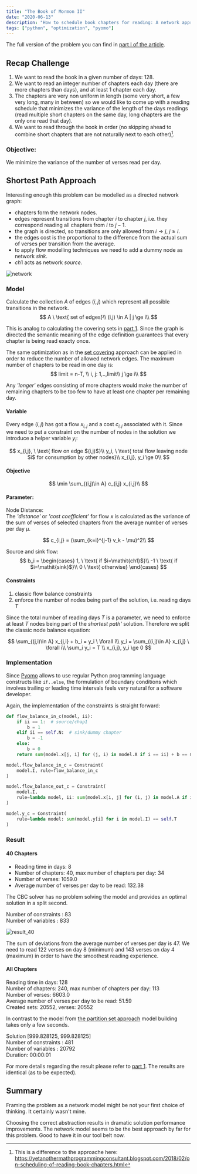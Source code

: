```yaml
---
title: "The Book of Mormon II"
date: "2020-06-13"
description: "How to schedule book chapters for reading: A network approach."
tags: ["python", "optimization", "pyomo"]
---
```


The full version of the problem you can find in [part I of the article](../reading).

## Recap Challenge

1. We want to read the book in a given number of days: 128.  
1. We want to read an integer number of chapters each day (there are more chapters than days), and at least 1 chapter each day.  
1. The chapters are very non uniform in length (some very short, a few very long, many in between) so we would like 
to come up with a reading schedule that minimizes the variance of the length of the days readings 
(read multiple short chapters on the same day, long chapters are the only one read that day).  
1. We want to read through the book in order (no skipping ahead to combine short chapters that are not naturally next to each other)[^1]. 

### Objective: 
We minimize the variance of the number of verses read per day.

## Shortest Path Approach
Interesting enough this problem can be modelled as a directed network graph:
- chapters form the network nodes.
- edges represent transitions from chapter $i$ to chapter $j$, i.e. they correspond reading all chapters from $i$ to $j-1$.
- the graph is directed, so transitions are only allowed from $i \rightarrow j, \ j\ge i$.
- the edges cost is the proportional to the difference from the actual sum of verses per transition from the average.
- to apply flow modelling techniques we need to add a dummy node as network *sink*.
- $ch1$ acts as network *source*.

![network](network.png)

### Model

Calculate the collection $A$ of edges $(i,j)$ which represent all possible transitions in the network.
$$
A \ \text{ set of edges}\\
(i,j) \in A | j \ge i\\
$$

This is analog to calculating the covering sets in [part 1](../reading). Since the graph is directed
the semantic meaning of the edge definition guarantees that every chapter is being read exacty once.

The same optimization as in the [set covering](../reading) approach can be applied in order to reduce the number of allowed network
edges.
The maximum number of chapters to be read in one day is:
$$
limit = n-T, \\
i, j: 1,..,limit\\
j \ge i\\
$$

Any *'longer'* edges consisting of more chapters would make the number of remaining chapters to be too few to have at least one chapter per
remaining day.


#### Variable
Every edge $(i,j)$ has got a flow $x_{i,j}$ and a cost $c_{i,j}$ associated with it. Since we need to put a constraint
on the number of nodes in the solution we introduce a helper variable $y_i$:

$$
x_{i,j}, \ \text{ flow on edge $(i,j)$}\\
y_i, \ \text{ total flow leaving node $i$ for consumption by other nodes}\\ 
x_{i,j}, y_i \ge 0\\
$$

#### Objective
$$
\min \sum_{(i,j)\in A} c_{i,j} x_{i,j}\\
$$

#### Parameter:
Node Distance:  
The *'distance'* or *'cost coefficient'* for flow $x$ is calculated as
the variance of the sum of verses of selected chapters from the average number of verses per day $\mu$.

$$
c_{i,j} = (\sum_{k=i}^{j-1} v_k - \mu)^2\\
$$

Source and sink flow:  
$$
b_i = 
\begin{cases} 
1, \ \text{ if $i=\mathit{ch1}$}\\  
-1 \ \text{ if $i=\mathit{sink}$}\\  
0 \ \text{ otherwise} 
\end{cases}
$$

#### Constraints

1. classic flow balance constraints
1. enforce the number of nodes being part of the solution, i.e. reading days $T$

Since the total number of reading days $T$ is a parameter, we need to enforce at least $T$ nodes being part of the *shortest path'*
solution. Therefore we split the classic node balance equation:
 
$$
\sum_{(j,i)\in A} x_{j,i} + b_i = y_i \ \forall i\\ 
y_i = \sum_{(i,j)\in A} x_{i,j} \ \forall i\\ 
\sum_i y_i = T \\ 
x_{i,j}, y_i \ge 0 
$$

### Implementation

Since [Pyomo](http://www.pyomo.org/) allows to use regular Python programming language constructs 
like `if..else`, the formulation of boundary conditions which involves trailing or leading time intervals feels very 
natural for a software developer.

Again, the implementation of the constraints is straight forward:
```python
def flow_balance_in_c(model, ii):
    if ii == 1:  # source/chap1
        b = 1
    elif ii == self.N:  # sink/dummy chapter
        b = -1
    else:
        b = 0
    return sum(model.x[j, i] for (j, i) in model.A if i == ii) + b == model.y[ii]

model.flow_balance_in_c = Constraint(
    model.I, rule=flow_balance_in_c
)

model.flow_balance_out_c = Constraint(
    model.I,
    rule=lambda model, ii: sum(model.x[i, j] for (i, j) in model.A if i == ii) == model.y[ii]
)

model.y_c = Constraint(
    rule=lambda model: sum(model.y[i] for i in model.I) == self.T
)
```


### Result
#### 40 Chapters
- Reading time in days: 8
- Number of chapters: 40, max number of chapters per day: 34
- Number of verses: 1059.0
- Average number of verses per day to be read: 132.38

The CBC solver has no problem solving the model and provides an optimal solution in a split second.

Number of constraints : 83  
Number of variables : 833  

![result_40](result_40.png)

The sum of deviations from the average number of verses per day is 47.
We need to read 122 verses on day 8 (minimum) and  143 verses on day 4 (maximum) in order to have the smoothest reading
experience.

#### All Chapters

Reading time in days: 128  
Number of chapters: 240, max number of chapters per day: 113  
Number of verses: 6603.0  
Average number of verses per day to be read: 51.59  
Created sets: 20552, verses: 20552  

In contrast to the model from [the partition set approach](../reading) model building takes only a few
seconds.

Solution [999.828125, 999.828125]  
Number of constraints : 481  
Number of variables : 20792  
Duration: 00:00:01  

For more details regarding the result please refer to [part 1](../reading). The results are
identical (as to be expected).


## Summary
Framing the problem as a network model might be not your first choice of thinking. It certainly wasn't mine.

Choosing the correct abstraction results in dramatic solution performance improvements. The network model seems
to be the best approach by far for this problem. Good to have it in our tool belt now.


[^1]: This is a difference to the approache here: https://yetanothermathprogrammingconsultant.blogspot.com/2018/02/on-scheduling-of-reading-book-chapters.html
[^2]: Optimization Challenge, http://r.789695.n4.nabble.com/optimization-challenge-td1012344.html
